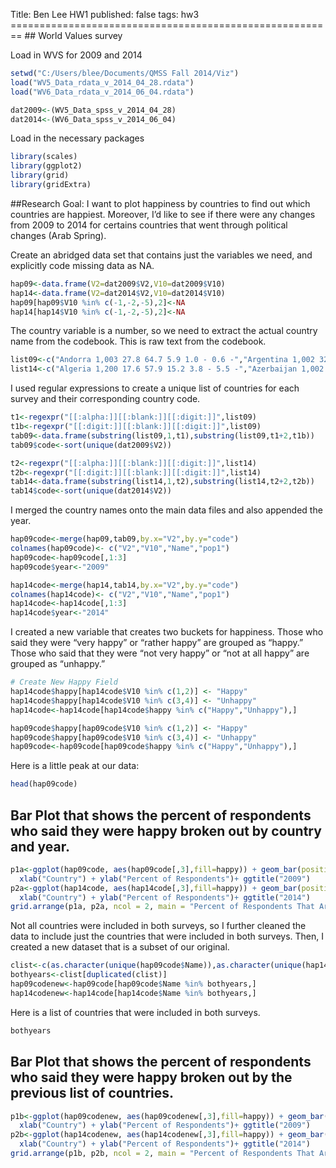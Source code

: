 Title: Ben Lee HW1
published: false
tags: hw3
========================================================
## World Values survey

Load in WVS for 2009 and 2014
```r
setwd("C:/Users/blee/Documents/QMSS Fall 2014/Viz")
load("WV5_Data_rdata_v_2014_04_28.rdata")
load("WV6_Data_rdata_v_2014_06_04.rdata")

dat2009<-(WV5_Data_spss_v_2014_04_28)
dat2014<-(WV6_Data_spss_v_2014_06_04)
```

Load in the necessary packages
```r
library(scales)
library(ggplot2)
library(grid)
library(gridExtra)
```


##Research Goal: I want to plot happiness by countries to find out which countries are happiest. Moreover, I'd like to see if there were any changes from 2009 to 2014 for certains countries that went through political changes (Arab Spring).

Create an abridged data set that contains just the variables we need, and explicitly code missing data as NA. 
```r
hap09<-data.frame(V2=dat2009$V2,V10=dat2009$V10)
hap14<-data.frame(V2=dat2014$V2,V10=dat2014$V10)
hap09[hap09$V10 %in% c(-1,-2,-5),2]<-NA
hap14[hap14$V10 %in% c(-1,-2,-5),2]<-NA
```

The country variable is a number, so we need to extract the actual country name from the codebook. This is raw text from the codebook. 

```r
list09<-c("Andorra 1,003 27.8 64.7 5.9 1.0 - 0.6 -","Argentina 1,002 32.4 55.2 9.9 1.4 - 0.4 0.7","Australia 1,421 35.2 56.4 7.1 0.8 - 0.6 -","Brazil 1,500 34.0 56.4 8.8 0.6 - 0.2 0.1","Bulgaria 1,001 10.7 45.7 32.6 8.3 - - 2.8","Canada 2,164 46.2 49.0 3.8 0.6 - 0.1 0.3","Chile 1,000 30.5 49.0 18.6 1.8 - * 0.1","China 1,991 18.8 58.0 19.0 3.5 - 0.1 0.6","Taiwan 1,227 21.6 63.5 11.9 2.9 - - -","Colombia 3,025 48.7 38.2 12.0 0.9 - - 0.3","Cyprus 1,050 36.6 50.4 10.5 2.4 - 0.1 -","Ethiopia 1,500 29.7 33.7 30.7 5.4 - 0.3 0.1","Finland 1,014 29.5 62.5 6.7 1.2 - - 0.1","France 1,001 36.3 53.8 7.6 1.9 - - 0.3","Georgia 1,500 12.1 54.0 28.7 3.9 - 0.1 1.2","Germany 2,064 19.3 61.9 14.1 1.5 - 0.6 2.6","Ghana 1,534 50.1 28.4 17.5 4.0 - 0.1 -","Guatemala 1,000 44.0 34.0 21.6 0.3 - - 0.1","Hong Kong 1,252 6.9 76.7 15.4 0.5 - - 0.6","Hungary 1,007 17.1 58.5 20.8 3.2 0.2 - 0.3","India 2,001 28.9 46.4 21.6 2.7 - - 0.3","Indonesia 2,015 25.2 66.9 6.0 0.5 * 0.8 0.5","Iran 2,667 18.1 61.3 14.8 4.5 - 1.0 0.2","Iraq 2,701 6.2 46.0 28.4 17.1 - 1.4 1.0","Italy 1,012 18.4 71.0 8.6 1.4 - 0.4 0.2","Japan 1,096 28.4 58.9 8.9 1.1 - 2.7 -","Jordan 1,200 29.8 57.1 10.9 2.2 - * -","South Korea 1,200 12.9 74.5 11.7 0.9 - - -","Malaysia 1,201 36.5 58.3 5.1 0.2 - - -","Mali 1,534 39.0 43.6 13.5 2.7 - 0.9 0.3","Mexico 1,560 58.3 32.4 8.3 0.7 - 0.3 0.1","Moldova 1,046 9.7 40.5 34.0 12.8 - - 3.0","Morocco 1,200 24.6 56.2 16.3 2.8 - 0.1 -","Netherlands 1,050 41.8 52.1 5.3 0.5 0.2 0.2 -","New Zealand 954 38.1 58.4 2.5 0.1 - 0.4 0.5","Norway 1,025 36.6 59.7 3.3 0.2 - 0.1 0.1","Peru 1,500 27.9 39.5 30.4 1.8 - 0.5 -","Poland 1,000 21.3 66.4 7.2 1.2 - - 3.9","Romania 1,776 7.3 48.0 36.5 7.4 - 0.1 0.6","Russia 2,033 10.5 55.2 25.9 3.9 0.2 0.6 3.8","Rwanda 1,507 11.9 73.5 12.0 2.4 - 0.3 -","Viet Nam 1,495 22.5 69.0 7.1 0.5 - 0.4 0.5","Slovenia 1,037 17.8 62.0 16.3 2.4 - 0.3 1.2","South Africa 2,988 42.7 35.1 15.7 6.1 - - 0.3","Spain 1,200 13.6 78.4 6.3 1.2 0.2 0.2 0.1","Sweden 1,003 43.0 53.1 3.2 0.5 - 0.2 -","Switzerland 1,241 42.0 51.5 5.6 0.3 - 0.3 0.2","Thailand 1,534 40.2 52.2 6.7 0.6 - 0.3 -","Trinidad and Tobago 1,002 51.7 35.1 11.6 1.7 - - -","Turkey 1,346 37.3 48.8 9.4 4.3 - - 0.1","Ukraine 1,000 11.3 63.3 17.6 5.0 - 0.7 2.1","Egypt 3,051 9.6 73.5 14.8 2.0 - * -","Great Britain 1,041 50.7 42.7 5.2 1.2 - 0.1 0.1","United States 1,249 34.4 58.8 6.4 0.4 - * -","Burkina Faso 1,534 24.1 55.6 15.6 4.0 - 0.2 0.5","Uruguay 1,000 30.3 55.6 11.9 1.7 - 0.5 -","Serbia and Montenegro 1,220 10.2 52.0 30.1 5.2 - 0.5 2.0","Zambia 1,500 17.7 33.9 37.8 - 0.7 0.9 8.9")
list14<-c("Algeria 1,200 17.6 57.9 15.2 3.8 - 5.5 -","Azerbaijan 1,002 27.2 53.4 16.8 2.6 - - -","Australia 1,477 34.9 57.7 6.2 0.5 - 0.7 -","Armenia 1,100 31.2 50.8 12.0 5.1 - 0.1 0.8","Belarus 1,535 10.6 53.1 27.3 3.5 - 1.1 4.4","Chile 1,000 24.4 60.1 14.4 0.8 - 0.2 0.1","China 2,300 15.7 68.8 13.3 1.1 - 0.5 0.7","Taiwan 1,238 26.0 63.9 7.8 1.3 - 0.2 0.8","Colombia 1,512 56.5 35.0 7.9 0.5 - 0.1 -","Cyprus 1,000 25.9 55.8 14.4 3.5 - 0.2 0.2","Ecuador 1,202 57.7 35.3 6.2 0.7 - - -","Estonia 1,533 12.7 64.0 19.9 1.9 - 0.1 1.4","Palestine 1,000 10.3 64.1 19.7 5.5 - - 0.4","Germany 2,046 23.1 60.9 13.4 1.5 - 0.2 1.0","Ghana 1,552 51.0 29.8 15.9 3.3 - - -","Iraq 1,200 10.5 57.5 26.3 4.8 - - 0.9","Japan 2,443 32.3 54.2 9.4 1.0 - - 3.2","Kazakhstan 1,502 31.2 57.3 11.1 0.4 - - -","Jordan 1,200 20.8 65.0 9.8 4.5 - - -","South Korea 1,200 15.2 74.8 9.2 0.7 - 0.1 -","Kuwait 1,303 41.3 50.3 6.4 0.9 - 0.4 0.6","Kyrgyzstan 1,500 36.2 59.7 3.7 0.3 - 0.1 -","Lebanon 1,200 17.9 60.4 19.0 2.2 - 0.5 -","Libya 2,131 38.5 49.0 8.7 2.9 - 0.2 0.7","Malaysia 1,300 56.5 39.5 3.9 - - - -","Mexico 2,000 67.5 26.8 5.3 0.4 - - -","Morocco 1,200 21.0 57.3 15.8 5.6 - 0.2 0.1","Netherlands 1,902 31.9 60.5 6.0 0.6 - - 0.9","New Zealand 841 33.7 58.7 4.3 0.7 - 1.8 0.8","Nigeria 1,759 55.6 29.1 11.6 3.7 - - -","Pakistan 1,200 45.6 39.1 10.9 4.2 - 0.2 -","Peru 1,210 35.1 40.9 22.4 0.9 - - 0.7","Philippines 1,200 49.6 39.8 9.6 1.1 - - -","Poland 966 22.2 70.4 5.3 0.5 - 0.5 1.0","Qatar 1,060 56.4 41.6 1.7 0.3 - - -","Romania 1,503 13.6 55.4 26.4 4.0 - 0.3 0.3","Russia 2,500 14.8 58.5 20.7 1.8 0.1 0.3 3.8","Rwanda 1,527 40.6 49.8 8.5 1.0 - - -","Singapore 1,972 39.1 53.9 6.5 0.5 - - -","Slovenia 1,069 19.5 63.8 14.2 1.8 - 0.5 0.3","Zimbabwe 1,499 39.4 39.5 18.7 2.5 - - -","Spain 1,189 15.5 70.9 12.2 1.1 - - 0.3","Sweden 1,206 40.5 54.1 4.9 0.4 - 0.2 -","Trinidad and Tobago 999 54.2 33.8 11.1 0.9 - - -","Tunisia 1,205 16.7 62.6 15.8 4.7 - - 0.2","Turkey 1,605 37.5 46.3 11.9 3.8 - 0.3 0.2","Ukraine 1,500 16.1 52.0 22.6 4.2 - 0.7 4.3","Egypt 1,523 5.3 20.7 30.1 44.0 - - -","United States 2,232 36.1 53.5 8.8 1.2 - 0.5 -","Uruguay 1,000 34.2 51.8 11.4 2.1 - 0.4 0.1","Uzbekistan 1,500 64.5 31.5 3.3 0.2 - 0.5 -","Yemen 1,000")

```

I used regular expressions to create a unique list of countries for each survey and their corresponding country code. 

```r
t1<-regexpr("[[:alpha:]][[:blank:]][[:digit:]]",list09)
t1b<-regexpr("[[:digit:]][[:blank:]][[:digit:]]",list09)
tab09<-data.frame(substring(list09,1,t1),substring(list09,t1+2,t1b))
tab09$code<-sort(unique(dat2009$V2))

t2<-regexpr("[[:alpha:]][[:blank:]][[:digit:]]",list14)
t2b<-regexpr("[[:digit:]][[:blank:]][[:digit:]]",list14)
tab14<-data.frame(substring(list14,1,t2),substring(list14,t2+2,t2b))
tab14$code<-sort(unique(dat2014$V2))

```

I merged the country names onto the main data files and also appended the year.  

```r
hap09code<-merge(hap09,tab09,by.x="V2",by.y="code")
colnames(hap09code)<- c("V2","V10","Name","pop1")
hap09code<-hap09code[,1:3]
hap09code$year<-"2009"

hap14code<-merge(hap14,tab14,by.x="V2",by.y="code")
colnames(hap14code)<- c("V2","V10","Name","pop1")
hap14code<-hap14code[,1:3]
hap14code$year<-"2014"

```

I created a new variable that creates two buckets for happiness. Those who said they were "very happy" or "rather happy" are grouped as "happy." Those who said that they were "not very happy" or "not at all happy" are grouped as "unhappy."

```r
# Create New Happy Field
hap14code$happy[hap14code$V10 %in% c(1,2)] <- "Happy"
hap14code$happy[hap14code$V10 %in% c(3,4)] <- "Unhappy"
hap14code<-hap14code[hap14code$happy %in% c("Happy","Unhappy"),]

hap09code$happy[hap09code$V10 %in% c(1,2)] <- "Happy"
hap09code$happy[hap09code$V10 %in% c(3,4)] <- "Unhappy"
hap09code<-hap09code[hap09code$happy %in% c("Happy","Unhappy"),]
```

Here is a little peak at our data:
```r
head(hap09code)
```



## Bar Plot that shows the percent of respondents who said they were happy broken out by country and year. 
```r
p1a<-ggplot(hap09code, aes(hap09code[,3],fill=happy)) + geom_bar(position = "fill") + coord_flip() + theme(legend.position = "none")+ scale_y_continuous(labels = percent)+scale_fill_brewer(type = "qual")+
  xlab("Country") + ylab("Percent of Respondents")+ ggtitle("2009")
p2a<-ggplot(hap14code, aes(hap14code[,3],fill=happy)) + geom_bar(position = "fill") + coord_flip() + theme(legend.position = "right")+ scale_y_continuous(labels = percent)+scale_fill_brewer(type = "qual")+
  xlab("Country") + ylab("Percent of Respondents")+ ggtitle("2014")
grid.arrange(p1a, p2a, ncol = 2, main = "Percent of Respondents That Are Happy (All Countries)")

```

Not all countries were included in both surveys, so I further cleaned the data to include just the countries that were included in both surveys. Then, I created a new dataset that is a subset of our original.

```r
clist<-c(as.character(unique(hap09code$Name)),as.character(unique(hap14code$Name)))
bothyears<-clist[duplicated(clist)]
hap09codenew<-hap09code[hap09code$Name %in% bothyears,]
hap14codenew<-hap14code[hap14code$Name %in% bothyears,]
```

Here is a list of countries that were included in both surveys. 
```r
bothyears
```

## Bar Plot that shows the percent of respondents who said they were happy broken out by the previous list of countries.  
```r
p1b<-ggplot(hap09codenew, aes(hap09codenew[,3],fill=happy)) + geom_bar(position = "fill") + coord_flip() + theme(legend.position = "none")+ scale_y_continuous(labels = percent)+scale_fill_brewer(type = "qual")+
  xlab("Country") + ylab("Percent of Respondents")+ ggtitle("2009")
p2b<-ggplot(hap14codenew, aes(hap14codenew[,3],fill=happy)) + geom_bar(position = "fill") + coord_flip() + theme(legend.position = "right")+ scale_y_continuous(labels = percent)+scale_fill_brewer(type = "qual")+
  xlab("Country") + ylab("Percent of Respondents")+ ggtitle("2014")
grid.arrange(p1b, p2b, ncol = 2, main = "Percent of Respondents That Are Happy (Re-surveyed Countries)")
```
